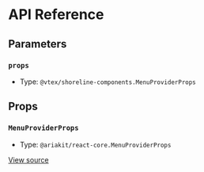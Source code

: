 # API Reference

## Parameters

### `props`

- Type: `@vtex/shoreline-components.MenuProviderProps`

## Props

### `MenuProviderProps`

- Type: `@ariakit/react-core.MenuProviderProps`

[View source](https://github.com/vtex/shoreline/blob/246c55a10/packages/components/src/menu/menu-provider.tsx#L5)
